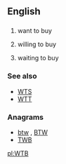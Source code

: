 ==English==

==={{initialism-old|en}}===
{{en-initialism}}
# {{Internet slang}} want to buy
# {{Internet slang}} willing to buy
# {{Internet slang}} waiting to buy

===See also===
* [[WTS]]
* [[WTT]]

===Anagrams===
* [[btw#English|btw]] , [[BTW#English|BTW]]
* [[TWB#English|TWB]]

[[pl:WTB]]